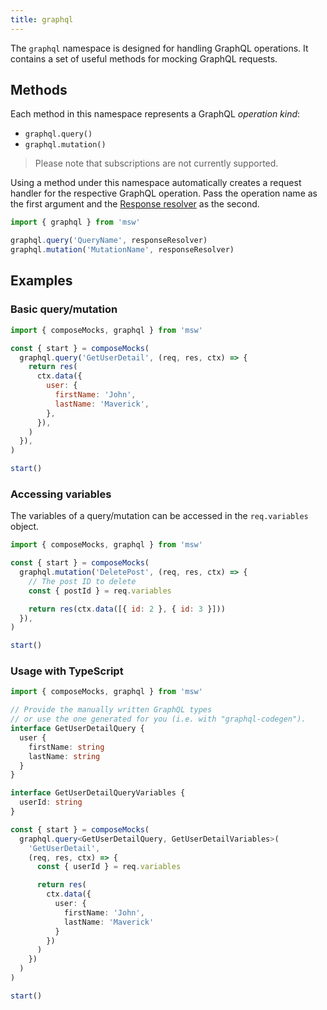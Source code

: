 ```yaml
---
title: graphql
---
```


The `graphql` namespace is designed for handling GraphQL operations. It contains a set of useful methods for mocking GraphQL requests.

## Methods

Each method in this namespace represents a GraphQL _operation kind_:

- `graphql.query()`
- `graphql.mutation()`

> Please note that subscriptions are not currently supported.

Using a method under this namespace automatically creates a request handler for the respective GraphQL operation. Pass the operation name as the first argument and the [Response resolver](TODO) as the second.

```js
import { graphql } from 'msw'

graphql.query('QueryName', responseResolver)
graphql.mutation('MutationName', responseResolver)
```

## Examples

### Basic query/mutation

```js
import { composeMocks, graphql } from 'msw'

const { start } = composeMocks(
  graphql.query('GetUserDetail', (req, res, ctx) => {
    return res(
      ctx.data({
        user: {
          firstName: 'John',
          lastName: 'Maverick',
        },
      }),
    )
  }),
)

start()
```

### Accessing variables

The variables of a query/mutation can be accessed in the `req.variables` object.

```js
import { composeMocks, graphql } from 'msw'

const { start } = composeMocks(
  graphql.mutation('DeletePost', (req, res, ctx) => {
    // The post ID to delete
    const { postId } = req.variables

    return res(ctx.data([{ id: 2 }, { id: 3 }]))
  }),
)

start()
```

### Usage with TypeScript

```ts
import { composeMocks, graphql } from 'msw'

// Provide the manually written GraphQL types
// or use the one generated for you (i.e. with "graphql-codegen").
interface GetUserDetailQuery {
  user {
    firstName: string
    lastName: string
  }
}

interface GetUserDetailQueryVariables {
  userId: string
}

const { start } = composeMocks(
  graphql.query<GetUserDetailQuery, GetUserDetailVariables>(
    'GetUserDetail',
    (req, res, ctx) => {
      const { userId } = req.variables

      return res(
        ctx.data({
          user: {
            firstName: 'John',
            lastName: 'Maverick'
          }
        })
      )
    })
  )
)

start()
```
